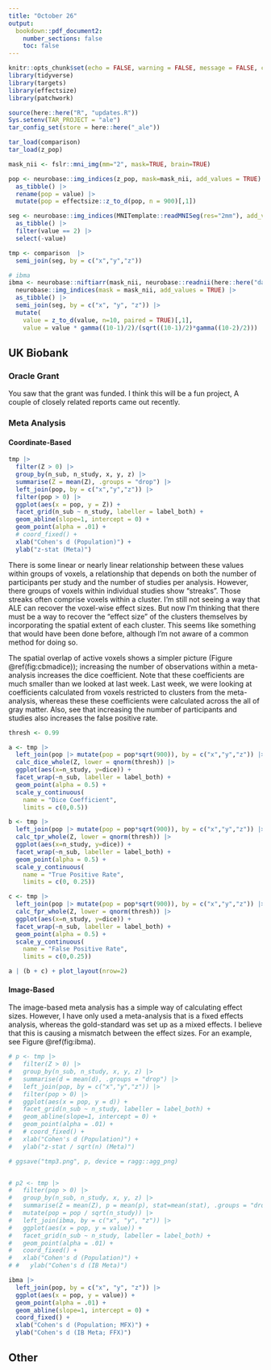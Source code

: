 ```yaml
---
title: "October 26"
output: 
  bookdown::pdf_document2:
    number_sections: false
    toc: false
---
```


```r
knitr::opts_chunk$set(echo = FALSE, warning = FALSE, message = FALSE, cache = TRUE, dev = "ragg_png", dpi=200, fig.width = 5)
library(tidyverse)
library(targets)
library(effectsize)
library(patchwork)

source(here::here("R", "updates.R"))
Sys.setenv(TAR_PROJECT = "ale")
tar_config_set(store = here::here("_ale"))
```


```r

tar_load(comparison)
tar_load(z_pop)

mask_nii <- fslr::mni_img(mm="2", mask=TRUE, brain=TRUE) 

pop <- neurobase::img_indices(z_pop, mask=mask_nii, add_values = TRUE) |>
  as_tibble() |>
  rename(pop = value) |>
  mutate(pop = effectsize::z_to_d(pop, n = 900)[,1])

seg <- neurobase::img_indices(MNITemplate::readMNISeg(res="2mm"), add_values=TRUE) |>
  as_tibble() |>
  filter(value == 2) |>
  select(-value)

tmp <- comparison  |>
  semi_join(seg, by = c("x","y","z")) 

# ibma
ibma <- neurobase::niftiarr(mask_nii, neurobase::readnii(here::here("data-raw","niis","nsub-10_nstudy-10_iter-1_ma-ib_z.nii.gz"))) |>
  neurobase::img_indices(mask = mask_nii, add_values = TRUE) |>
  as_tibble() |>
  semi_join(seg, by = c("x", "y", "z")) |>
  mutate(
    value = z_to_d(value, n=10, paired = TRUE)[,1],
    value = value * gamma((10-1)/2)/(sqrt((10-1)/2)*gamma((10-2)/2)))

```


## UK Biobank

### Oracle Grant

You saw that the grant was funded. I think this will be a fun project, A couple of closely related reports came out recently. 

### Meta Analysis

#### Coordinate-Based


```r
tmp |>
  filter(Z > 0) |>
  group_by(n_sub, n_study, x, y, z) |>
  summarise(Z = mean(Z), .groups = "drop") |>
  left_join(pop, by = c("x","y","z")) |>
  filter(pop > 0) |>
  ggplot(aes(x = pop, y = Z)) +
  facet_grid(n_sub ~ n_study, labeller = label_both) +
  geom_abline(slope=1, intercept = 0) +
  geom_point(alpha = .01) +
  # coord_fixed() +
  xlab("Cohen's d (Population)") +
  ylab("z-stat (Meta)")
```

There is some linear or nearly linear relationship between these values within groups of voxels, a relationship that depends on both the number of participants per study and the number of studies per analysis. However, there groups of voxels within individual studies show "streaks". Those streaks often comprise voxels within a cluster. I'm still not seeing a way that ALE can recover the voxel-wise effect sizes. But now I'm thinking that there must be a way to recover the "effect size" of the clusters themselves by incorporating the spatial extent of each cluster. This seems like something that would have been done before, although I'm not aware of a common method for doing so.

The spatial overlap of active voxels shows a simpler picture (Figure \@ref(fig:cbmadice)); increasing the number of observations within a meta-analysis increases the dice coefficient. Note that these coefficients are much smaller than we looked at last week. Last week, we were looking at coefficients calculated from voxels restricted to clusters from the meta-analysis, whereas these these coefficients were calculated across the all of gray matter. Also, see that increasing the number of participants and studies also increases the false positive rate. 

```r

thresh <- 0.99

a <- tmp |>
  left_join(pop |> mutate(pop = pop*sqrt(900)), by = c("x","y","z")) |>
  calc_dice_whole(Z, lower = qnorm(thresh)) |>
  ggplot(aes(x=n_study, y=dice)) +
  facet_wrap(~n_sub, labeller = label_both) +
  geom_point(alpha = 0.5) +
  scale_y_continuous(
    name = "Dice Coefficient",
    limits = c(0,0.5))

b <- tmp |>
  left_join(pop |> mutate(pop = pop*sqrt(900)), by = c("x","y","z")) |>
  calc_tpr_whole(Z, lower = qnorm(thresh)) |>
  ggplot(aes(x=n_study, y=dice)) +
  facet_wrap(~n_sub, labeller = label_both) +
  geom_point(alpha = 0.5) +
  scale_y_continuous(
    name = "True Positive Rate",
    limits = c(0, 0.25))

c <- tmp |>
  left_join(pop |> mutate(pop = pop*sqrt(900)), by = c("x","y","z")) |>
  calc_fpr_whole(Z, lower = qnorm(thresh)) |>
  ggplot(aes(x=n_study, y=dice)) +
  facet_wrap(~n_sub, labeller = label_both) +
  geom_point(alpha = 0.5) +
  scale_y_continuous(
    name = "False Positive Rate",
    limits = c(0,0.25))

a | (b + c) + plot_layout(nrow=2)

```


#### Image-Based

The image-based meta analysis has a simple way of calculating effect sizes. However, I have only used a meta-analysis that is a fixed effects analysis, whereas the gold-standard was set up as a mixed effects. I believe that this is causing a mismatch between the effect sizes. For an example, see Figure \@ref(fig:ibma).

```r

# p <- tmp |>
#   filter(Z > 0) |>
#   group_by(n_sub, n_study, x, y, z) |>
#   summarise(d = mean(d), .groups = "drop") |>
#   left_join(pop, by = c("x","y","z")) |>
#   filter(pop > 0) |>
#   ggplot(aes(x = pop, y = d)) +
#   facet_grid(n_sub ~ n_study, labeller = label_both) +
#   geom_abline(slope=1, intercept = 0) +
#   geom_point(alpha = .01) +
#   # coord_fixed() +
#   xlab("Cohen's d (Population)") +
#   ylab("z-stat / sqrt(n) (Meta)")

# ggsave("tmp3.png", p, device = ragg::agg_png)


# p2 <- tmp |>
#   filter(pop > 0) |>
#   group_by(n_sub, n_study, x, y, z) |>
#   summarise(Z = mean(Z), p = mean(p), stat=mean(stat), .groups = "drop") |>
#   mutate(pop = pop / sqrt(n_study)) |>
#   left_join(ibma, by = c("x", "y", "z")) |>
#   ggplot(aes(x = pop, y = value)) +
#   facet_grid(n_sub ~ n_study, labeller = label_both) +
#   geom_point(alpha = .01) +
#   coord_fixed() +
#   xlab("Cohen's d (Population)") +
# #   ylab("Cohen's d (IB Meta)")

ibma |>
  left_join(pop, by = c("x", "y", "z")) |>
  ggplot(aes(x = pop, y = value)) +
  geom_point(alpha = .01) +
  geom_abline(slope=1, intercept = 0) +
  coord_fixed() +
  xlab("Cohen's d (Population; MFX)") +
  ylab("Cohen's d (IB Meta; FFX)")

```


## Other

